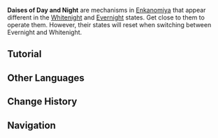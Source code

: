 {{Terminology Infobox
|image        = <gallery>
Daises of Day.png|Day
Daises of Night.png|Night
Daises of Day and Night Destroyed.png|Destroyed
</gallery>
|type         = Exploration
|region       = Inazuma
|area         = Enkanomiya
}}
'''Daises of Day and Night''' are mechanisms in [[Enkanomiya]] that appear different in the [[Whitenight]] and [[Evernight]] states. Get close to them to operate them. However, their states will reset when switching between Evernight and Whitenight.

==Tutorial==
{{Transclude|Tutorials/Daises of Day and Night}}

==Other Languages==
{{Other Languages
|en      = Daises of Day and Night
|zhs     = 日夜之台
|zhs_rm  = Rìyè zhī Tái
|zht     = 日夜之台
|zht_rm  = Rìyè zhī Tái
|zh_tl   = Pedestal of Day and Night
|ja      = 昼夜の台
|ja_rm   = Chouya no Dai{{Assumed}}
|ja_tl   = Pedestal of Day and Night
|ko      = 일야대
|ko_rm   = 
|ko_tl   = 
|es      = Pedestales solares y nocturnos
|es_tl   = Solar and Nocturnal Pedestals
|fr      = Dais de jour et de nuit
|fr_tl   = Daises of Day and of Night
|ru      = Платформы дня и ночи
|ru_tl   = 
|th      = แท่นแห่งทิวาและราตรี
|th_rm   = 
|th_tl   = 
|vi      = Đài Nhật Dạ
|vi_tl   = 
|de      = Podium von Tag und Nacht
|de_tl   = Dais of Day and Night
|id      = Altar Siang dan Malam
|id_tl   = Day and Night Altar
|pt      = Plataforma do Dia e da Noite
|pt_tl   = 
}}

==Change History==
{{Change History|2.4}}

==Navigation==
{{Exploration Navbox|Inazuma}}